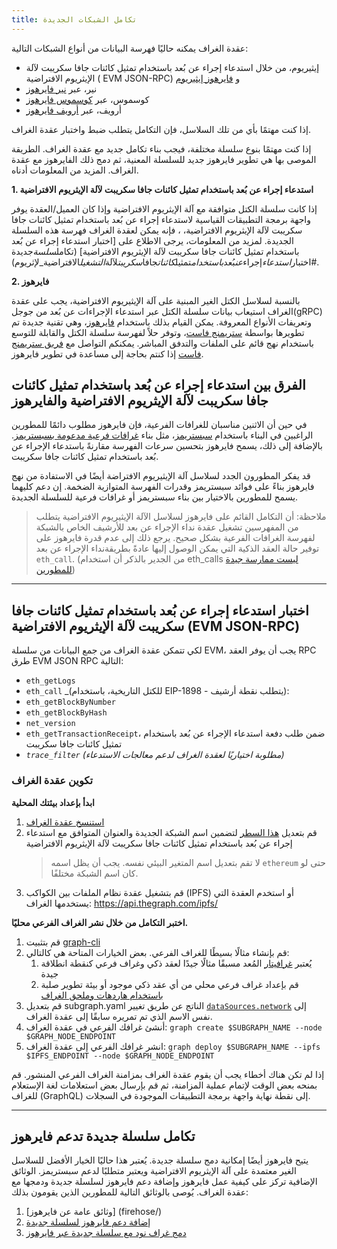 ```yaml
---
title: تكامل الشبكات الجديدة
---
```


عقدة الغراف يمكنه حاليًا فهرسة البيانات من أنواع الشبكات التالية:

- إيثيريوم، من خلال استدعاء إجراء عن بُعد باستخدام تمثيل كائنات جافا سكريبت لآلة الإيثريوم الافتراضية ( EVM JSON-RPC) و [فايرهوز إيثيريوم](https://github.com/streamingfast/firehose-ethereum)
- نير، عبر [نير فايرهوز](https://github.com/streamingfast/near-firehose-indexer)
- كوسموس، عبر [كوسموس فايرهوز](https://github.com/graphprotocol/firehose-cosmos)
- أرويف، عبر [أرويف فايرهوز](https://github.com/graphprotocol/firehose-arweave)

إذا كنت مهتمًا بأي من تلك السلاسل، فإن التكامل يتطلب ضبط واختبار عقدة الغراف.

إذا كنت مهتمًا بنوع سلسلة مختلفة، فيجب بناء تكامل جديد مع عقدة الغراف. الطريقة الموصى بها هي تطوير فايرهوز جديد للسلسلة المعنية، ثم دمج ذلك الفايرهوز مع عقدة الغراف. المزيد من المعلومات أدناه.

**1. استدعاء إجراء عن بُعد باستخدام تمثيل كائنات جافا سكريبت لآلة الإيثريوم الافتراضية**

إذا كانت سلسلة الكتل متوافقة مع آلة الإيثريوم الافتراضية وإذا كان العميل/العقدة يوفر واجهة برمجة التطبيقات القياسية لاستدعاء إجراء عن بُعد باستخدام تمثيل كائنات جافا سكريبت لآلة الإيثريوم الافتراضية، ، فإنه يمكن لعقدة الغراف فهرسة هذه السلسلة الجديدة. لمزيد من المعلومات، يرجى الاطلاع على [اختبار استدعاء إجراء عن بُعد باستخدام تمثيل كائنات جافا سكريبت لآلة الإيثريوم الافتراضية] (تكامل*سلسة*جديدة #اختبار*استدعاء*إجراء*عن*بُعد*باستخدام*تمثيل*كائنات*جافا*سكريبت*لآلة*التشغيل*الافتراضية_لإثريوم).

**2. فايرهوز**

بالنسبة لسلاسل الكتل الغير المبنية على آلة الإيثيريوم الافتراضية، يجب على عقدة الغراف استيعاب بيانات سلسلة الكتل عبر استدعاء الإجراءات عن بُعد من جوجل(gRPC) وتعريفات الأنواع المعروفة. يمكن القيام بذلك باستخدام [فايرهوز](فايرهوز/)، وهي تقنية جديدة تم تطويرها بواسطة [ستريمنج فاست](https://www.streamingfast.io/)، وتوفر حلاً لفهرسة سلسلة الكتل والقابلة للتوسع باستخدام نهج قائم على الملفات والتدفق المباشر. يمكنكم التواصل مع [فريق ستريمنج فاست](mailto:integrations@streamingfast.io/) إذا كنتم بحاجة إلى مساعدة في تطوير فايرهوز.

## الفرق بين استدعاء إجراء عن بُعد باستخدام تمثيل كائنات جافا سكريبت لآلة الإيثريوم الافتراضية والفايرهوز

في حين أن الاثنين مناسبان للغرافات الفرعية، فإن فايرهوز مطلوب دائمًا للمطورين الراغبين في البناء باستخدام [سبستريمز](سبستريمز/)، مثل بناء [غرافات فرعية مدعومة بسبستريمز](cookbook/substreams-powered-subgraphs/). بالإضافة إلى ذلك، يسمح فايرهوز بتحسين سرعات الفهرسة مقارنةً باستدعاء الإجراء عن بُعد باستخدام تمثيل كائنات جافا سكريبت.

قد يفكر المطورون الجدد لسلاسل آلة الإيثيريوم الافتراضة أيضًا في الاستفادة من نهج فايرهوز بناءً على فوائد سبستريمز وقدرات الفهرسة المتوازية الضخمة. إن دعم كليهما يسمح للمطورين بالاختيار بين بناء سبستريمز أو غرافات فرعية للسلسلة الجديدة.

> ملاحظة: أن التكامل القائم على فايرهوز لسلاسل الآلة الإيثيريوم الافتراضية يتطلب من المفهرسين تشغيل عقدة نداء الإجراء عن بعد للأرشيف الخاص بالشبكة لفهرسة الغرافات الفرعية بشكل صحيح. يرجع ذلك إلى عدم قدرة فايرهوز على توفير حالة العقد الذكية التي يمكن الوصول إليها عادةً بطريقةنداء الإجراء عن بعد `eth_call`. (من الجدير بالذكر أن استخدام eth_calls [ليست ممارسة جيدة للمطورين](https://thegraph.com/blog/improve-subgraph-performance-reduce-eth-calls/))

---

## اختبار استدعاء إجراء عن بُعد باستخدام تمثيل كائنات جافا سكريبت لآلة الإيثريوم الافتراضية (EVM JSON-RPC)

لكي تتمكن عقدة الغراف من جمع البيانات من سلسلة EVM، يجب أن يوفر العقد RPC طرق EVM JSON RPC التالية:

- `eth_getLogs`
- `eth_call` \_(للكتل التاريخية، باستخدام EIP-1898 - يتطلب نقطة أرشيف):
- `eth_getBlockByNumber`
- `eth_getBlockByHash`
- `net_version`
- `eth_getTransactionReceipt`، ضمن طلب دفعة استدعاء الإجراء عن بُعد باستخدام تمثيل كائنات جافا سكريبت
- _`trace_filter`_ _(مطلوبة اختياريًا لعقدة الغراف لدعم معالجات الاستدعاء)_

### تكوين عقدة الغراف

**ابدأ بإعداد بيئتك المحلية**

1. [استنسخ عقدة الغراف](https://github.com/graphprotocol/graph-node)
2. قم بتعديل [هذا السطر](https://github.com/graphprotocol/graph-node/blob/master/docker/docker-compose.yml#L22) لتضمين اسم الشبكة الجديدة والعنوان المتوافق مع استدعاء إجراء عن بُعد باستخدام تمثيل كائنات جافا سكريبت لآلة الإيثريوم الافتراضية
   > لا تقم بتعديل اسم المتغير البيئي نفسه. يجب أن يظل اسمه `ethereum` حتى لو كان اسم الشبكة مختلفًا.
3. قم بتشغيل عقدة نظام الملفات بين الكواكب (IPFS) أو استخدم العقدة التي يستخدمها الغراف: https://api.thegraph.com/ipfs/

**اختبر التكامل من خلال نشر الغراف الفرعي محليًا.**

1. قم بتثبيت [graph-cli](https://github.com/graphprotocol/graph-cli)
2. قم بإنشاء مثالًا بسيطًا للغراف الفرعي. بعض الخيارات المتاحة هي كالتالي:
   1. يُعتبر [غرافيتار](https://github.com/graphprotocol/example-subgraph/tree/f89bdd4628efa4badae7367d4919b3f648083323) المُعد مسبقًا مثالًا جيدًا لعقد ذكي وغراف فرعي كنقطة انطلاقة جيدة
   2. قم بإعداد غراف فرعي محلي من أي عقد ذكي موجود أو بيئة تطوير صلبة [باستخدام هاردهات وملحق الغراف](https://github.com/graphprotocol/hardhat-graph)
3. قم بتعديل subgraph.yaml الناتج عن طريق تغيير [`dataSources.network`](http://dataSources.network) إلى نفس الاسم الذي تم تمريره سابقًا إلى عقدة الغراف.
4. أنشئ غرافك الفرعي في عقدة الغراف: `graph create $SUBGRAPH_NAME --node $GRAPH_NODE_ENDPOINT`
5. انشر غرافك الفرعي إلى عقدة الغراف: `graph deploy $SUBGRAPH_NAME --ipfs $IPFS_ENDPOINT --node $GRAPH_NODE_ENDPOINT`

إذا لم تكن هناك أخطاء يجب أن يقوم عقدة الغراف بمزامنة الغراف الفرعي المنشور. قم بمنحه بعض الوقت لإتمام عملية المزامنة، ثم قم بإرسال بعض استعلامات لغة الإستعلام للغراف (GraphQL) إلى نقطة نهاية واجهة برمجة التطبيقات الموجودة في السجلات.

---

## تكامل سلسلة جديدة تدعم فايرهوز

يتيح فايرهوز أيضًا إمكانية دمج سلسلة جديدة. يُعتبر هذا حاليًا الخيار الأفضل للسلاسل الغير معتمدة على آلة الإيثريوم الافتراضية ويعتبر متطلبًا لدعم سبستريمز. الوثائق الإضافية تركز على كيفية عمل فايرهوز وإضافة دعم فايرهوز لسلسلة جديدة ودمجها مع عقدة الغراف. يُوصى بالوثائق التالية للمطورين الذين يقومون بذلك:

1. [وثائق عامة عن فايرهوز] (firehose/)
2. [إضافة دعم فايرهوز لسلسلة جديدة](https://firehose.streamingfast.io/integrate-new-chains/integration-overview)
3. [دمج غراف نود مع سلسلة جديدة عبر فايرهوز](https://github.com/graphprotocol/graph-node/blob/master/docs/implementation/add-chain.md)
